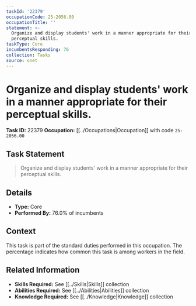 ```yaml
---
taskId: '22379'
occupationCode: 25-2056.00
occupationTitle: ''
statement: >-
  Organize and display students' work in a manner appropriate for their
  perceptual skills.
taskType: Core
incumbentsResponding: 76
collection: Tasks
source: onet
---
```

# Organize and display students' work in a manner appropriate for their perceptual skills.

**Task ID:** 22379
**Occupation:** [[../Occupations|Occupation]] with code `25-2056.00`

## Task Statement

> Organize and display students' work in a manner appropriate for their perceptual skills.

## Details

- **Type:** Core
- **Performed By:** 76.0% of incumbents

## Context

This task is part of the standard duties performed in this occupation. The percentage indicates how common this task is among workers in the field.

## Related Information

- **Skills Required:** See [[../Skills|Skills]] collection
- **Abilities Required:** See [[../Abilities|Abilities]] collection
- **Knowledge Required:** See [[../Knowledge|Knowledge]] collection
